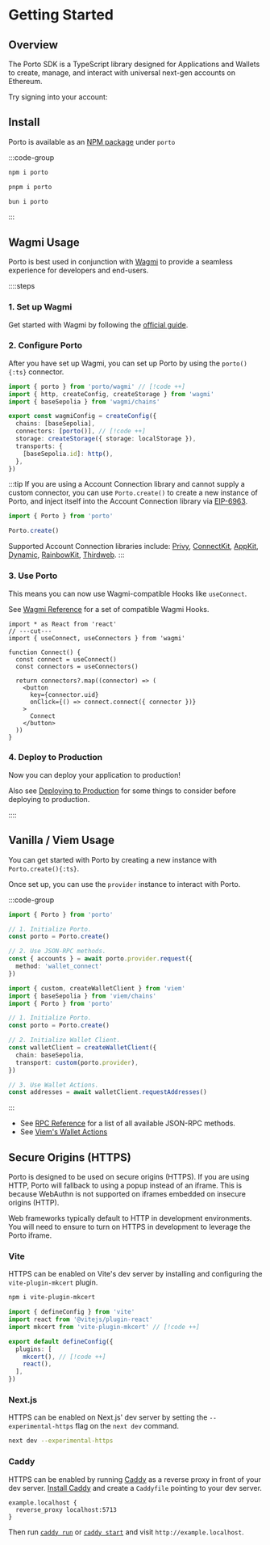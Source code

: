 
# Getting Started

## Overview

The Porto SDK is a TypeScript library designed for Applications and Wallets to create, manage, and
interact with universal next-gen accounts on Ethereum.

Try signing into your account:

<Connect />

## Install

Porto is available as an [NPM package](https://www.npmjs.com/package/porto) under `porto`

:::code-group

```bash [npm]
npm i porto
```

```bash [pnpm]
pnpm i porto
```

```bash [bun]
bun i porto
```

:::

## Wagmi Usage

Porto is best used in conjunction with [Wagmi](https://wagmi.sh/) to provide a seamless experience for developers and end-users.

::::steps

### 1. Set up Wagmi

Get started with Wagmi by following the [official guide](https://wagmi.sh/react/getting-started).

### 2. Configure Porto

After you have set up Wagmi, you can set up Porto by using the `porto(){:ts}` connector.

```ts [wagmi.ts] twoslash
import { porto } from 'porto/wagmi' // [!code ++]
import { http, createConfig, createStorage } from 'wagmi'
import { baseSepolia } from 'wagmi/chains'

export const wagmiConfig = createConfig({
  chains: [baseSepolia],
  connectors: [porto()], // [!code ++]
  storage: createStorage({ storage: localStorage }),
  transports: {
    [baseSepolia.id]: http(),
  },
})
```

:::tip
If you are using a Account Connection library and cannot supply a custom connector,
you can use `Porto.create()` to create a new instance of Porto, and inject itself
into the Account Connection library via [EIP-6963](https://eips.ethereum.org/EIPS/eip-6963).

```ts
import { Porto } from 'porto'

Porto.create()
```

Supported Account Connection libraries include: [Privy](https://privy.io), [ConnectKit](https://docs.family.co/connectkit), [AppKit](https://reown.com/appkit), [Dynamic](https://dynamic.xyz), [RainbowKit](https://rainbowkit.com), [Thirdweb](https://thirdweb.com).
:::

### 3. Use Porto

This means you can now use Wagmi-compatible Hooks like `useConnect`.

See [Wagmi Reference](/sdk/wagmi) for a set of compatible Wagmi Hooks.

```tsx twoslash
import * as React from 'react'
// ---cut---
import { useConnect, useConnectors } from 'wagmi'

function Connect() {
  const connect = useConnect()
  const connectors = useConnectors()

  return connectors?.map((connector) => (
    <button
      key={connector.uid}
      onClick={() => connect.connect({ connector })}
    >
      Connect
    </button>
  ))
}
```

### 4. Deploy to Production

Now you can deploy your application to production!

Also see [Deploying to Production](/sdk/production) for some things to consider before deploying to production.

::::

## Vanilla / Viem Usage

You can get started with Porto by creating a new instance with `Porto.create(){:ts}`.

Once set up, you can use the `provider` instance to interact with Porto.

:::code-group

```ts twoslash [Vanilla]
import { Porto } from 'porto'

// 1. Initialize Porto.
const porto = Porto.create()

// 2. Use JSON-RPC methods.
const { accounts } = await porto.provider.request({ 
  method: 'wallet_connect'
})
```

```ts twoslash [Viem]
import { custom, createWalletClient } from 'viem'
import { baseSepolia } from 'viem/chains'
import { Porto } from 'porto'

// 1. Initialize Porto.
const porto = Porto.create()

// 2. Initialize Wallet Client.
const walletClient = createWalletClient({
  chain: baseSepolia,
  transport: custom(porto.provider),
})

// 3. Use Wallet Actions.
const addresses = await walletClient.requestAddresses()
```

:::

- See [RPC Reference](/sdk/rpc) for a list of all available JSON-RPC methods.
- See [Viem's Wallet Actions](https://viem.sh/docs/actions/wallet/introduction)

## Secure Origins (HTTPS)

Porto is designed to be used on secure origins (HTTPS). If you are using HTTP,
Porto will fallback to using a popup instead of an iframe. This is because
WebAuthn is not supported on iframes embedded on insecure origins (HTTP).

Web frameworks typically default to HTTP in development environments. You
will need to ensure to turn on HTTPS in development to leverage the Porto iframe.

### Vite

HTTPS can be enabled on Vite's dev server by installing and configuring the `vite-plugin-mkcert` plugin.

```bash
npm i vite-plugin-mkcert
```

```ts [vite.config.ts]
import { defineConfig } from 'vite'
import react from '@vitejs/plugin-react'
import mkcert from 'vite-plugin-mkcert' // [!code ++]

export default defineConfig({
  plugins: [
    mkcert(), // [!code ++]
    react(),
  ],
})
```

### Next.js

HTTPS can be enabled on Next.js' dev server by setting the `--experimental-https` flag on the `next dev` command.

```bash
next dev --experimental-https
```

### Caddy

HTTPS can be enabled by running [Caddy](https://caddyserver.com) as a reverse proxy in front of your dev server. [Install Caddy](https://caddyserver.com/docs/install) and create a `Caddyfile` pointing to your dev server.

```text
example.localhost {
  reverse_proxy localhost:5713
}
```

Then run [`caddy run`](https://caddyserver.com/docs/command-line#caddy-run) or [`caddy start`](https://caddyserver.com/docs/command-line#caddy-start) and visit `http://example.localhost`.
